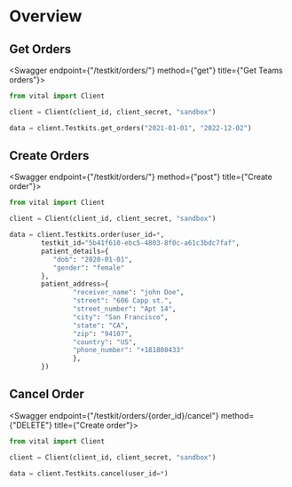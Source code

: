 
# Overview

## Get Orders

<Swagger endpoint={"/testkit/orders/"} method={"get"} title={"Get Teams orders"}>

```python
from vital import Client

client = Client(client_id, client_secret, "sandbox")

data = client.Testkits.get_orders("2021-01-01", "2022-12-02")
```

</Swagger>

## Create Orders

<Swagger endpoint={"/testkit/orders/"} method={"post"} title={"Create order"}>

```python
from vital import Client

client = Client(client_id, client_secret, "sandbox")

data = client.Testkits.order(user_id=*,
        testkit_id="5b41f610-ebc5-4803-8f0c-a61c3bdc7faf",
        patient_details={
           "dob": "2020-01-01",
           "gender": "female"
        },
        patient_address={
                "receiver_name": "john Doe",
                "street": "606 Capp st.",
                "street_number": "Apt 14",
                "city": "San Francisco",
                "state": "CA",
                "zip": "94107",
                "country": "US",
                "phone_number": "+181808433"
                },
        })
```

</Swagger>

## Cancel Order

<Swagger endpoint={"/testkit/orders/{order_id}/cancel"} method={"DELETE"} title={"Create order"}>

```python
from vital import Client

client = Client(client_id, client_secret, "sandbox")

data = client.Testkits.cancel(user_id=*)
```

</Swagger>
